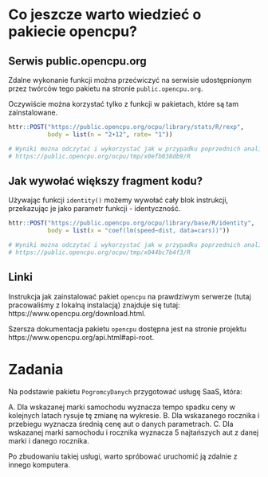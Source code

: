 # Co jeszcze warto wiedzieć o pakiecie opencpu?

## Serwis public.opencpu.org

Zdalne wykonanie funkcji można przećwiczyć na serwisie udostępnionym przez twórców tego pakietu na stronie  `public.opencpu.org`.

Oczywiście można korzystać tylko z funkcji w pakietach, które są tam zainstalowane.

```r
httr::POST("https://public.opencpu.org/ocpu/library/stats/R/rexp", 
           body = list(n = "2+12", rate= "1"))

# Wyniki można odczytać i wykorzystać jak w przypadku poprzednich analiz
# https://public.opencpu.org/ocpu/tmp/x0efb038db9/R
```

## Jak wywołać większy fragment kodu?

Używając funkcji `identity()` możemy wywołać cały blok instrukcji, przekazując je jako parametr funkcji - identyczność.

```r
httr::POST("https://public.opencpu.org/ocpu/library/base/R/identity", 
           body = list(x = "coef(lm(speed~dist, data=cars))"))

# Wyniki można odczytać i wykorzystać jak w przypadku poprzednich analiz
# https://public.opencpu.org/ocpu/tmp/x044bc7b4f3/R
```

## Linki 

Instrukcja jak zainstalować pakiet `opencpu` na prawdziwym serwerze (tutaj pracowaliśmy z lokalną instalacją) znajduje się tutaj: https://www.opencpu.org/download.html.

Szersza dokumentacja pakietu `opencpu` dostępna jest na stronie projektu https://www.opencpu.org/api.html#api-root.

# Zadania

Na podstawie pakietu `PogromcyDanych` przygotować usługę SaaS, która:

A. Dla wskazanej marki samochodu wyznacza tempo spadku ceny w kolejnych latach rysuje tę zmianę na wykresie.
B. Dla wskazanego rocznika i przebiegu wyznacza średnią cenę aut o danych parametrach.
C. Dla wskazanej marki samochodu i rocznika wyznacza 5 najtańszych aut z danej marki i danego rocznika.

Po zbudowaniu takiej usługi, warto spróbować uruchomić ją zdalnie z innego komputera.

